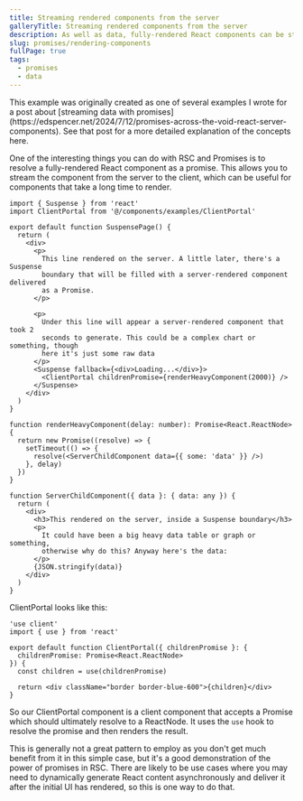 ```yaml
---
title: Streaming rendered components from the server
galleryTitle: Streaming rendered components from the server
description: As well as data, fully-rendered React components can be streamed as promises
slug: promises/rendering-components
fullPage: true
tags:
  - promises
  - data
---
```


<Callout type="note">
  This example was originally created as one of several examples I wrote for a
  post about [streaming data with
  promises](https://edspencer.net/2024/7/12/promises-across-the-void-react-server-components).
  See that post for a more detailed explanation of the concepts here.
</Callout>

One of the interesting things you can do with RSC and Promises is to resolve a fully-rendered React component as a promise. This allows you to stream the component from the server to the client, which can be useful for components that take a long time to render.

```page.tsx
import { Suspense } from 'react'
import ClientPortal from '@/components/examples/ClientPortal'

export default function SuspensePage() {
  return (
    <div>
      <p>
        This line rendered on the server. A little later, there's a Suspense
        boundary that will be filled with a server-rendered component delivered
        as a Promise.
      </p>

      <p>
        Under this line will appear a server-rendered component that took 2
        seconds to generate. This could be a complex chart or something, though
        here it's just some raw data
      </p>
      <Suspense fallback={<div>Loading...</div>}>
        <ClientPortal childrenPromise={renderHeavyComponent(2000)} />
      </Suspense>
    </div>
  )
}

function renderHeavyComponent(delay: number): Promise<React.ReactNode> {
  return new Promise((resolve) => {
    setTimeout(() => {
      resolve(<ServerChildComponent data={{ some: 'data' }} />)
    }, delay)
  })
}

function ServerChildComponent({ data }: { data: any }) {
  return (
    <div>
      <h3>This rendered on the server, inside a Suspense boundary</h3>
      <p>
        It could have been a big heavy data table or graph or something,
        otherwise why do this? Anyway here's the data:
      </p>
      {JSON.stringify(data)}
    </div>
  )
}
```

ClientPortal looks like this:

```ClientPortal.tsx
'use client'
import { use } from 'react'

export default function ClientPortal({ childrenPromise }: {
  childrenPromise: Promise<React.ReactNode>
}) {
  const children = use(childrenPromise)

  return <div className="border border-blue-600">{children}</div>
}
```

So our ClientPortal component is a client component that accepts a Promise which should ultimately resolve to a ReactNode. It uses the `use` hook to resolve the promise and then renders the result.

This is generally not a great pattern to employ as you don't get much benefit from it in this simple case, but it's a good demonstration of the power of promises in RSC. There are likely to be use cases where you may need to dynamically generate React content asynchronously and deliver it after the initial UI has rendered, so this is one way to do that.
